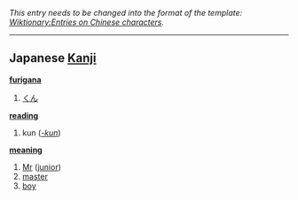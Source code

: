 ''This entry needs to be changed into the format of the template: [[Wiktionary:Entries on Chinese characters]].''
----

== Japanese [[Kanji]] ==                                          

'''[[furigana]]'''
# [[くん]]

'''[[reading]]'''
# kun (''[[-kun]]'')

'''[[meaning]]'''
# [[Mr]] ([[junior]])
# [[master]]
# [[boy]]